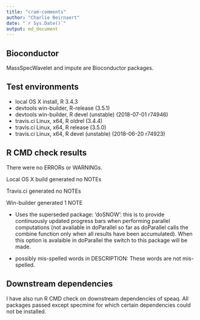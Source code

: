 ```yaml
---
title: "cram-comments"
author: "Charlie Beirnaert"
date: "`r Sys.Date()`"
output: md_document
---
```

## Bioconductor 
MassSpecWavelet and impute are Bioconductor packages.

## Test environments
* local OS X install, R 3.4.3
* devtools win-builder, R-release (3.5.1)
* devtools win-builder, R devel (unstable) (2018-07-01 r74946)
* travis.ci Linux, x64, R oldrel (3.4.4)
* travis.ci Linux, x64, R release (3.5.0)
* travis.ci Linux, x64, R devel (unstable) (2018-06-20 r74923) 


## R CMD check results
There were no ERRORs or WARNINGs.

Local OS X build generated no NOTEs

Travis.ci generated no NOTEs

Win-builder generated 1 NOTE

* Uses the superseded package: 'doSNOW': this is to provide continuously updated progress bars when performing parallel computations (not available in doParallel so far as doParallel calls the combine function only when all results have been accumulated). When this option is avalaible in doParallel the switch to this package will be made.

* possibly mis-spelled words in DESCRIPTION: These words are not mis-spelled.


## Downstream dependencies
I have also run R CMD check on downstream dependencies of speaq. 
All packages passed except specmine for which certain dependencies could not be installed.
